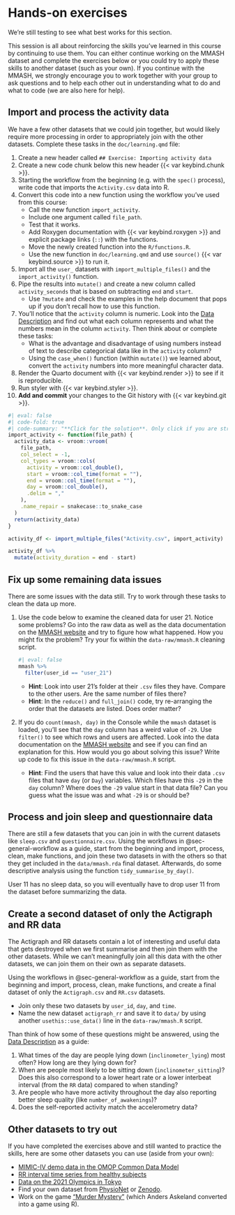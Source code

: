 # Hands-on exercises {#hands-on-work}

::: callout-warning
We're still testing to see what best works for this section.
:::

This session is all about reinforcing the skills you've learned in this
course by continuing to use them. You can either continue working on the
MMASH dataset and complete the exercises below or you could try to apply
these skills to another dataset (such as your own). If you continue with
the MMASH, we strongly encourage you to work together with your group to
ask questions and to help each other out in understanding what to do and
what to code (we are also here for help).

## Import and process the activity data

We have a few other datasets that we could join together, but would
likely require more processing in order to appropriately join with the
other datasets. Complete these tasks in the `doc/learning.qmd` file:

1.  Create a new header called `## Exercise: Importing activity data`
2.  Create a new code chunk below this new header
    {{< var keybind.chunk >}}.
3.  Starting the workflow from the beginning (e.g. with the `spec()`
    process), write code that imports the `Activity.csv` data into R.
4.  Convert this code into a new function using the workflow you've used
    from this course:
    -   Call the new function `import_activity`.
    -   Include one argument called `file_path`.
    -   Test that it works.
    -   Add Roxygen documentation with {{< var keybind.roxygen >}} and
        explicit package links (`::`) with the functions.
    -   Move the newly created function into the `R/functions.R`.
    -   Use the new function in `doc/learning.qmd` and use `source()`
        {{< var keybind.source >}} to run it.
5.  Import all the `user_` datasets with `import_multiple_files()` and
    the `import_activity()` function.
6.  Pipe the results into `mutate()` and create a new column called
    `activity_seconds` that is based on subtracting `end` and `start`.
    -   Use `?mutate` and check the examples in the help document that
        pops up if you don't recall how to use this function.
7.  You'll notice that the `activity` column is numeric. Look into the
    [Data Description](https://physionet.org/content/mmash/1.0.0/) and
    find out what each column represents and what the numbers mean in
    the column `activity`. Then think about or complete these tasks:
    -   What is the advantage and disadvantage of using numbers instead
        of text to describe categorical data like in the `activity`
        column?
    -   Using the `case_when()` function (within `mutate()`) we learned
        about, convert the `activity` numbers into more meaningful
        character data.
8.  Render the Quarto document with {{< var keybind.render >}} to see if
    it is reproducible.
9.  Run styler with {{< var keybind.styler >}}.
10. **Add and commit** your changes to the Git history with
    {{< var keybind.git >}}.

```r
#| eval: false
#| code-fold: true
#| code-summary: "**Click for the solution**. Only click if you are struggling or are out of time."
import_activity <- function(file_path) {
  activity_data <- vroom::vroom(
    file_path,
    col_select = -1,
    col_types = vroom::cols(
      activity = vroom::col_double(),
      start = vroom::col_time(format = ""),
      end = vroom::col_time(format = ""),
      day = vroom::col_double(),
      .delim = ","
    ),
    .name_repair = snakecase::to_snake_case
  )
  return(activity_data)
}

activity_df <- import_multiple_files("Activity.csv", import_activity)

activity_df %>%
  mutate(activity_duration = end - start)
```

## Fix up some remaining data issues

There are some issues with the data still. Try to work through these
tasks to clean the data up more.

1.  Use the code below to examine the cleaned data for user 21. Notice
    some problems? Go into the raw data as well as the data
    documentation on the [MMASH
    website](https://physionet.org/content/mmash/1.0.0/) and try to
    figure how what happened. How you might fix the problem? Try your
    fix within the `data-raw/mmash.R` cleaning script.

    ```r
    #| eval: false
    mmash %>% 
      filter(user_id == "user_21")
    ```

    -   **Hint**: Look into user 21's folder at their `.csv` files they
        have. Compare to the other users. Are the same number of files
        there?
    -   **Hint**: In the `reduce()` and `full_join()` code, try
        re-arranging the order that the datasets are listed. Does order
        matter?

2.  If you do `count(mmash, day)` in the Console while the `mmash`
    dataset is loaded, you'll see that the `day` column has a weird
    value of `-29`. Use `filter()` to see which rows and users are
    affected. Look into the data documentation on the [MMASH
    website](https://physionet.org/content/mmash/1.0.0/) and see if you
    can find an explanation for this. How would you go about solving
    this issue? Write up code to fix this issue in the
    `data-raw/mmash.R` script.

    -   **Hint**: Find the users that have this value and look into
        their data `.csv` files that have `day` (or `Day`) variables.
        Which files have this `-29` in the `day` column? Where does the
        `-29` value start in that data file? Can you guess what the
        issue was and what `-29` is or should be?

## Process and join sleep and questionnaire data

There are still a few datasets that you can join in with the current
datasets like `sleep.csv` and `questionnaire.csv`. Using the workflows
in @sec-general-workflow as a guide, start from the beginning and
import, process, clean, make functions, and join these two datasets in
with the others so that they get included in the `data/mmash.rda` final
dataset. Afterwards, do some descriptive analysis using the function
`tidy_summarise_by_day()`.

::: callout-tip
User 11 has no sleep data, so you will eventually have to drop user 11
from the dataset before summarizing the data.
:::

## Create a second dataset of only the Actigraph and RR data

The Actigraph and RR datasets contain a lot of interesting and useful
data that gets destroyed when we first summarise and then join them with
the other datasets. While we can't meaningfully join all this data with
the other datasets, we can join them on their own as separate datasets.

Using the workflows in @sec-general-workflow as a guide, start from the
beginning and import, process, clean, make functions, and create a final
dataset of only the `Actigraph.csv` and `RR.csv` datasets.

-   Join only these two datasets by `user_id`, `day`, and `time`.
-   Name the new dataset `actigraph_rr` and save it to `data/` by using
    another `usethis::use_data()` line in the `data-raw/mmash.R` script.

Than think of how some of these questions might be answered, using the
[Data Description](https://physionet.org/content/mmash/1.0.0/) as a
guide:

1.  What times of the day are people lying down (`inclinometer_lying`)
    most often? How long are they lying down for?
2.  When are people most likely to be sitting down
    (`inclinometer_sitting`)? Does this also correspond to a lower heart
    rate or a lower interbeat interval (from the `RR` data) compared to
    when standing?
3.  Are people who have more activity throughout the day also reporting
    better sleep quality (like `number_of_awakenings`)?
4.  Does the self-reported activity match the accelerometry data?

## Other datasets to try out

If you have completed the exercises above and still wanted to practice
the skills, here are some other datasets you can use (aside from your
own):

-   [MIMIC-IV demo data in the OMOP Common Data
    Model](https://physionet.org/content/mimic-iv-demo-omop/0.9/)
-   [RR interval time series from healthy
    subjects](https://physionet.org/content/rr-interval-healthy-subjects/1.0.0/)
-   [Data on the 2021 Olympics in
    Tokyo](https://www.kaggle.com/arjunprasadsarkhel/2021-olympics-in-tokyo)
-   Find your own dataset from
    [PhysioNet](https://physionet.org/about/database/#open) or
    [Zenodo](https://zenodo.org/search?page=1&size=20&q=diabetes&access_right=open&file_type=xlsx&file_type=csv&file_type=zip&type=dataset#).
-   Work on the game ["Murder
    Mystery"](https://andersaskeland.github.io/R-murder-mystery) (which
    Anders Askeland converted into a game using R).
